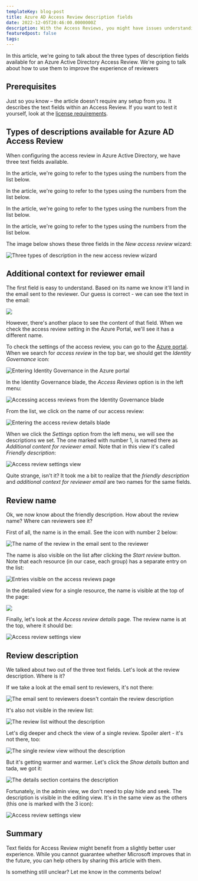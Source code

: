 ```yaml
---
templateKey: blog-post
title: Azure AD Access Review description fields
date: 2022-12-05T20:46:00.0000000Z
description: With the Access Reviews, you might have issues understanding some of the fields. I explain the name, description, and additional context fields below.
featuredpost: false
tags:
---
```


In this article, we're going to talk about the three types of description fields available for an Azure Active Directory Access Review. We're going to talk about how to use them to improve the experience of reviewers

## Prerequisites

Just so you know – the article doesn't require any setup from you. It describes the text fields within an Access Review. If you want to test it yourself, look at the [license requirements](https://learn.microsoft.com/en-us/azure/active-directory/governance/access-reviews-overview#license-requirements).

## Types of descriptions available for Azure AD Access Review

When configuring the access review in Azure Active Directory, we have three text fields available.

<Note>

In the article, we're going to refer to the types using the numbers from the list below.

</Note>

<Note>

In the article, we're going to refer to the types using the numbers from the list below.

</Note>

<Note>

In the article, we're going to refer to the types using the numbers from the list below.

</Note>

<Note>

In the article, we're going to refer to the types using the numbers from the list below.

</Note>

The image below shows these three fields in the *New access review* wizard:

![Three types of description in the new access review wizard](../../img/aad-access-review-descriptions/20221202-152502-cDpwIqaaa.png)

## Additional context for reviewer email

The first field is easy to understand. Based on its name we know it'll land in the email sent to the reviewer. Our guess is correct - we can see the text in the email:

![](../../img/aad-access-review-descriptions/20221202-171107-LMrwINpq7R.png)



However, there's another place to see the content of that field. When we check the access review setting in the Azure Portal, we'll see it has a different name.

To check the settings of the access review, you can go to the [Azure portal](https://portal.azure.com). When we search for *access review* in the top bar, we should get the *Identity Governance* icon:

![Entering Identity Governance in the Azure portal](../../img/aad-access-review-descriptions/20221203-203721-HfO74vX4aX.png)

In the Identity Governance blade, the *Access Reviews* option is in the left menu:

![Accessing access reviews from the Identity Governance blade](../../img/aad-access-review-descriptions/20221203-204147-Re1FjXygGh.png)

From the list, we click on the name of our access review:

![Entering the access review details blade](../../img/aad-access-review-descriptions/20221203-204734-zhe0oD6DGa.png)

When we click the *Settings* option from the left menu, we will see the descriptions we set. The one marked with number 1, is named there as *Additional content for reviewer email*. Note that in this view it's called *Friendly description*: 

![Access review settings view](../../img/aad-access-review-descriptions/20221203-204936-2I3x9EyD3D.png)

Quite strange, isn't it? It took me a bit to realize that the *friendly description* and *additional context for reviewer email* are two names for the same fields.

## Review name

Ok, we now know about the friendly description. How about the review name? Where can reviewers see it?

First of all, the name is in the email. See the icon with number 2 below:

![The name of the review in the email sent to the reviewer](../../img/aad-access-review-descriptions/20221203-211623-yUGeu4hnbc.png)

The name is also visible on the list after clicking the *Start review* button. Note that each resource (in our case, each group) has a separate entry on the list:

![Entries visible on the access reviews page](../../img/aad-access-review-descriptions/20221203-211925-pZF9TagCm1.png)

In the detailed view for a single resource, the name is visible at the top of the page:

![](../../img/aad-access-review-descriptions/20221203-212245-y59D49Tcc2.png)

Finally, let's look at the *Access review details* page. The review name is at the top, where it should be:

![Access review settings view](../../img/aad-access-review-descriptions/20221203-204936-2I3x9EyD3D-0.png)

## Review description

We talked about two out of the three text fields. Let's look at the review description. Where is it?

If we take a look at the email sent to reviewers, it's not there:

![The email sent to reviewers doesn't contain the review description](../../img/aad-access-review-descriptions/20221203-212851-UNawwTsbs4.png)

It's also not visible in the review list:

![The review list without the description](../../img/aad-access-review-descriptions/20221205-213206-Ve26EQLfBH.png)

Let's dig deeper and check the view of a single review. Spoiler alert - it's not there, too:

![The single review view without the description](../../img/aad-access-review-descriptions/20221205-213357-aBgWVuVofy.png)

But it's getting warmer and warmer. Let's click the *Show details* button and tada, we got it:

![The details section contains the description](../../img/aad-access-review-descriptions/20221205-213820-whygG5jWPw.png)

Fortunately, in the admin view, we don't need to play hide and seek. The description is visible in the editing view. It's in the same view as the others (this one is marked with the 3 icon):

![Access review settings view](../../img/aad-access-review-descriptions/20221203-204936-2I3x9EyD3D-1.png)

## Summary

Text fields for Access Review might benefit from a slightly better user experience. While you cannot guarantee whether Microsoft improves that in the future, you can help others by sharing this article with them.

Is something still unclear? Let me know in the comments below!
